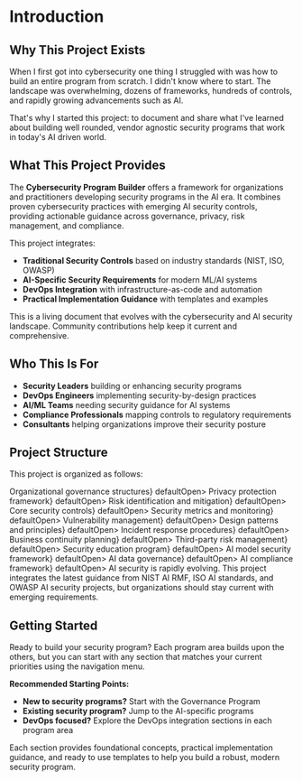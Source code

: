 
# Introduction

## Why This Project Exists

When I first got into cybersecurity one thing I struggled with was how to build an entire program from scratch. I didn't know where to start. The landscape was overwhelming, dozens of frameworks, hundreds of controls, and rapidly growing advancements such as AI.

That's why I started this project: to document and share what I've learned about building well rounded, vendor agnostic security programs that work in today's AI driven world.

## What This Project Provides

The **Cybersecurity Program Builder** offers a framework for organizations and practitioners developing security programs in the AI era. It combines proven cybersecurity practices with emerging AI security controls, providing actionable guidance across governance, privacy, risk management, and compliance.

This project integrates:
- **Traditional Security Controls** based on industry standards (NIST, ISO, OWASP)
- **AI-Specific Security Requirements** for modern ML/AI systems
- **DevOps Integration** with infrastructure-as-code and automation
- **Practical Implementation Guidance** with templates and examples

<Callout type="info">
This is a living document that evolves with the cybersecurity and AI security landscape. Community contributions help keep it current and comprehensive.
</Callout>

## Who This Is For

- **Security Leaders** building or enhancing security programs
- **DevOps Engineers** implementing security-by-design practices
- **AI/ML Teams** needing security guidance for AI systems
- **Compliance Professionals** mapping controls to regulatory requirements
- **Consultants** helping organizations improve their security posture

## Project Structure

This project is organized as follows:

<FileTree>
  <FileTree.Folder name="content" defaultOpen>
    <FileTree.Folder name={<FileTreeLabel type="folder" name="governance-program">Organizational governance structures</FileTreeLabel>} defaultOpen>
    </FileTree.Folder>
    <FileTree.Folder name={<FileTreeLabel type="folder" name="privacy-program">Privacy protection framework</FileTreeLabel>} defaultOpen>
    </FileTree.Folder>
    <FileTree.Folder name={<FileTreeLabel type="folder" name="risk-management-program">Risk identification and mitigation</FileTreeLabel>} defaultOpen>
    </FileTree.Folder>
    <FileTree.Folder name={<FileTreeLabel type="folder" name="security-program">Core security controls</FileTreeLabel>} defaultOpen>
    </FileTree.Folder>
    <FileTree.Folder name={<FileTreeLabel type="folder" name="security-measurement-program">Security metrics and monitoring</FileTreeLabel>} defaultOpen>
    </FileTree.Folder>
    <FileTree.Folder name={<FileTreeLabel type="folder" name="vulnerability-patch-management">Vulnerability management</FileTreeLabel>} defaultOpen>
    </FileTree.Folder>
    <FileTree.Folder name={<FileTreeLabel type="folder" name="security-architecture">Design patterns and principles</FileTreeLabel>} defaultOpen>
    </FileTree.Folder>
    <FileTree.Folder name={<FileTreeLabel type="folder" name="incident-management-program">Incident response procedures</FileTreeLabel>} defaultOpen>
    </FileTree.Folder>
    <FileTree.Folder name={<FileTreeLabel type="folder" name="disaster-recovery-bcp">Business continuity planning</FileTreeLabel>} defaultOpen>
    </FileTree.Folder>
    <FileTree.Folder name={<FileTreeLabel type="folder" name="vendor-third-party-risk">Third-party risk management</FileTreeLabel>} defaultOpen>
    </FileTree.Folder>
    <FileTree.Folder name={<FileTreeLabel type="folder" name="security-awareness-training">Security education program</FileTreeLabel>} defaultOpen>
    </FileTree.Folder>
    <FileTree.Folder name={<FileTreeLabel type="folder" name="ai-model-lifecycle-management">AI model security framework</FileTreeLabel>} defaultOpen>
    </FileTree.Folder>
    <FileTree.Folder name={<FileTreeLabel type="folder" name="data-management-ai">AI data governance</FileTreeLabel>} defaultOpen>
    </FileTree.Folder>
    <FileTree.Folder name={<FileTreeLabel type="folder" name="ai-compliance-regulatory">AI compliance framework</FileTreeLabel>} defaultOpen>
    </FileTree.Folder>
  </FileTree.Folder>
</FileTree>


<Callout type="warning">
AI security is rapidly evolving. This project integrates the latest guidance from NIST AI RMF, ISO AI standards, and OWASP AI security projects, but organizations should stay current with emerging requirements.
</Callout>

## Getting Started

Ready to build your security program? Each program area builds upon the others, but you can start with any section that matches your current priorities using the navigation menu.

**Recommended Starting Points:**
- **New to security programs?** Start with the Governance Program
- **Existing security program?** Jump to the AI-specific programs  
- **DevOps focused?** Explore the DevOps integration sections in each program area

Each section provides foundational concepts, practical implementation guidance, and ready to use templates to help you build a robust, modern security program.